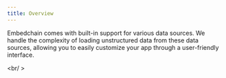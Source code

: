 ```yaml
---
title: Overview
---
```


Embedchain comes with built-in support for various data sources. We handle the complexity of loading unstructured data from these data sources, allowing you to easily customize your app through a user-friendly interface.

<CardGroup cols={4}>
  <Card title="📰 PDF file" href="/components/data-sources/pdf-file"></Card>
  <Card title="📊 CSV file" href="/components/data-sources/csv"></Card>
  <Card title="📃 JSON file" href="/components/data-sources/json"></Card>
  <Card title="📽️ Youtube Channel" href="/components/data-sources/youtube-channel"></Card>
  <Card title="📺 Youtube" href="/components/data-sources/youtube-video"></Card>
  <Card title="📝 Text" href="/components/data-sources/text"></Card>
  <Card title="📚 Documentation website" href="/components/data-sources/docs-site"></Card>
  <Card title="📄 DOCX file" href="/components/data-sources/docx"></Card>
  <Card title="📝 MDX file" href="/components/data-sources/mdx"></Card>
  <Card title="📓 Notion" href="/components/data-sources/notion"></Card>
  <Card title="❓💬 Q&A pair" href="/components/data-sources/qna"></Card>
  <Card title="🗺️ Sitemap" href="/components/data-sources/sitemap"></Card>
  <Card title="🌐 Web page" href="/components/data-sources/web-page"></Card>
  <Card title="🧾 XML file" href="/components/data-sources/xml"></Card>
  <Card title="🙌 OpenAPI" href="/components/data-sources/openapi"></Card>
  <Card title="📬 Gmail" href="/components/data-sources/gmail"></Card>
  <Card title="🐘 Postgres" href="/components/data-sources/postgres"></Card>
  <Card title="🐬 MySQL" href="/components/data-sources/mysql"></Card>
  <Card title="🤖 Slack" href="/components/data-sources/slack"></Card>
  <Card title="🗨️ Discourse" href="/components/data-sources/discourse"></Card>
  <Card title="💬 Discord" href="/components/data-sources/discord"></Card>
  <Card title="📝 Github" href="/components/data-sources/github"></Card>
  <Card title="⚙️ Custom" href="/components/data-sources/custom"></Card>
  <Card title="📝 Substack" href="/components/data-sources/substack"></Card>
  <Card title="🐝 Beehiiv" href="/components/data-sources/beehiiv"></Card>
  <Card title="📁 Directory" href="/components/data-sources/directory"></Card>
  <Card title="💾 Dropbox" href="/components/data-sources/dropbox"></Card>
</CardGroup>

<br/ >

<Snippet file="missing-data-source-tip.mdx" />
